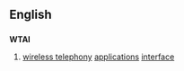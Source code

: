 ==English==

==={{initialism}}===
'''WTAI'''

# [[wireless telephony]] [[application]]s [[interface]]